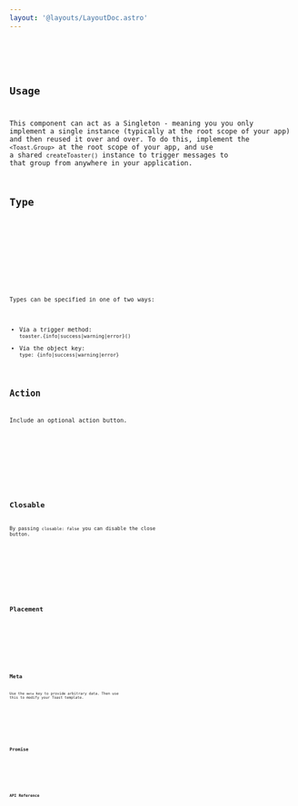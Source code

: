 ```yaml
---
layout: '@layouts/LayoutDoc.astro'
---
```










<Preview client:load>
	<Fragment slot="preview">
		<Default client:visible />
	</Fragment>
	<Fragment slot="code">
		<Code code={DefaultRaw} lang="tsx" />
	</Fragment>
</Preview>

## Usage

This component can act as a Singleton - meaning you you only implement a single instance (typically at the root scope of your app) and then reused it over and over. To do this, implement the `<Toast.Group>` at the root scope of your app, and use a shared `createToaster()` instance to trigger messages to that group from anywhere in your application.

## Type

<Preview client:load>
	<Fragment slot="preview">
		<Type client:visible />
	</Fragment>
	<Fragment slot="code">
		<Code code={TypeRaw} lang="tsx" />
	</Fragment>
</Preview>

Types can be specified in one of two ways:

- Via a trigger method: `toaster.{info|success|warning|error}()`
- Via the object key: `type: {info|success|warning|error}`

## Action

Include an optional action button.

<Preview client:load>
	<Fragment slot="preview">
		<Action client:visible />
	</Fragment>
	<Fragment slot="code">
		<Code code={ActionRaw} lang="tsx" />
	</Fragment>
</Preview>

## Closable

By passing `closable: false` you can disable the close button.

<Preview client:load>
	<Fragment slot="preview">
		<Closable client:visible />
	</Fragment>
	<Fragment slot="code">
		<Code code={ClosableRaw} lang="tsx" />
	</Fragment>
</Preview>

## Placement

<Preview client:load>
	<Fragment slot="preview">
		<Placement client:visible />
	</Fragment>
	<Fragment slot="code">
		<Code code={PlacementRaw} lang="tsx" />
	</Fragment>
</Preview>

## Meta

Use the `meta` key to provide arbitrary data. Then use this to modify your Toast template.

<Preview client:load>
	<Fragment slot="preview">
		<Meta client:visible />
	</Fragment>
	<Fragment slot="code">
		<Code code={MetaRaw} lang="tsx" />
	</Fragment>
</Preview>

## Promise

<Preview client:load>
	<Fragment slot="preview">
		<Promise client:visible />
	</Fragment>
	<Fragment slot="code">
		<Code code={PromiseRaw} lang="tsx" />
	</Fragment>
</Preview>

## API Reference

<ApiTable />
